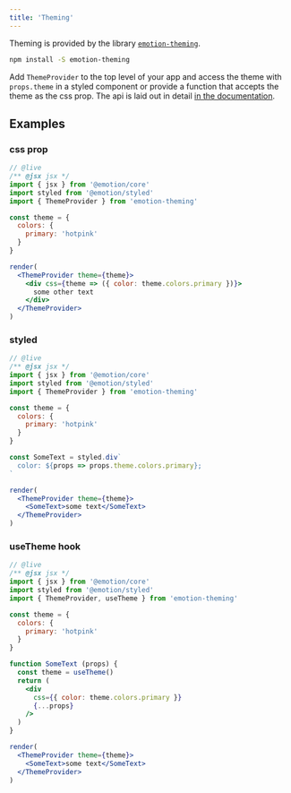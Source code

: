 ```yaml
---
title: 'Theming'
---
```


Theming is provided by the library [`emotion-theming`](https://emotion.sh/docs/emotion-theming).

```bash
npm install -S emotion-theming
```

Add `ThemeProvider` to the top level of your app and access the theme with `props.theme` in a styled component or provide a function that accepts the theme as the css prop. The api is laid out in detail [in the documentation](https://emotion.sh/docs/emotion-theming).

## Examples

### css prop

```jsx
// @live
/** @jsx jsx */
import { jsx } from '@emotion/core'
import styled from '@emotion/styled'
import { ThemeProvider } from 'emotion-theming'

const theme = {
  colors: {
    primary: 'hotpink'
  }
}

render(
  <ThemeProvider theme={theme}>
    <div css={theme => ({ color: theme.colors.primary })}>
      some other text
    </div>
  </ThemeProvider>
)
```

### styled

```jsx
// @live
/** @jsx jsx */
import { jsx } from '@emotion/core'
import styled from '@emotion/styled'
import { ThemeProvider } from 'emotion-theming'

const theme = {
  colors: {
    primary: 'hotpink'
  }
}

const SomeText = styled.div`
  color: ${props => props.theme.colors.primary};
`

render(
  <ThemeProvider theme={theme}>
    <SomeText>some text</SomeText>
  </ThemeProvider>
)
```

### useTheme hook

```jsx
// @live
/** @jsx jsx */
import { jsx } from '@emotion/core'
import styled from '@emotion/styled'
import { ThemeProvider, useTheme } from 'emotion-theming'

const theme = {
  colors: {
    primary: 'hotpink'
  }
}

function SomeText (props) {
  const theme = useTheme()
  return (
    <div
      css={{ color: theme.colors.primary }}
      {...props}
    />
  )
}

render(
  <ThemeProvider theme={theme}>
    <SomeText>some text</SomeText>
  </ThemeProvider>
)
```

